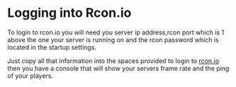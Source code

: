 # Logging into Rcon.io

To login to rcon.io you will need you server ip address,rcon port which is 1 above the one your server is running on and the rcon password which is located in the startup settings.

Just copy all that information into the spaces provided to login to [rcon.io](https://rcon.io) then you have a console that will show your servers frame rate and the ping of your players.